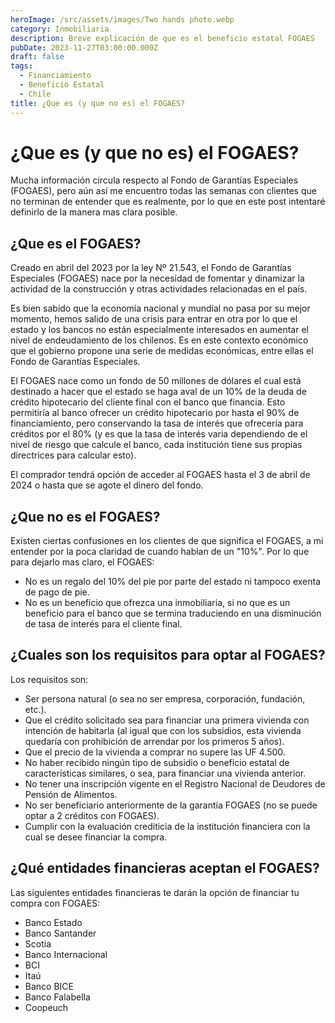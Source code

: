 ```yaml
---
heroImage: /src/assets/images/Two hands photo.webp
category: Inmobiliaria
description: Breve explicación de que es el beneficio estatal FOGAES
pubDate: 2023-11-27T03:00:00.000Z
draft: false
tags:
  - Financiamiento
  - Beneficio Estatal
  - Chile
title: ¿Que es (y que no es) el FOGAES?
---
```


# ¿Que es (y que no es) el FOGAES?

Mucha información circula respecto al Fondo de Garantías Especiales (FOGAES), pero aún así me encuentro todas las semanas con clientes que no terminan de entender que es realmente, por lo que en este post intentaré definirlo de la manera mas clara posible.

## ¿Que es el FOGAES?

Creado en abril del 2023 por la ley Nº 21.543, el Fondo de Garantías Especiales (FOGAES) nace por la necesidad de fomentar y dinamizar la actividad de la construcción y otras actividades relacionadas en el país.

Es bien sabido que la economía nacional y mundial no pasa por su mejor momento, hemos salido de una crisis para entrar en otra por lo que el estado y los bancos no están especialmente interesados en aumentar el nivel de endeudamiento de los chilenos. Es en este contexto económico que el gobierno propone una serie de medidas económicas, entre ellas el Fondo de Garantías Especiales.

El FOGAES nace como un fondo de 50 millones de dólares el cual está destinado a hacer que el estado se haga aval de un 10% de la deuda de crédito hipotecario del cliente final con el banco que financia. Esto permitiría al banco ofrecer un crédito hipotecario por hasta el 90% de financiamiento, pero conservando la tasa de interés que ofrecería para créditos por el 80% (y es que la tasa de interés varia dependiendo de el nivel de riesgo que calcule el banco, cada institución tiene sus propias directrices para calcular esto).

El comprador tendrá opción de acceder al FOGAES hasta el 3 de abril de 2024 o hasta que se agote el dinero del fondo.

## ¿Que no es el FOGAES?

Existen ciertas confusiones en los clientes de que significa el FOGAES, a mi entender por la poca claridad de cuando hablan de un "10%". Por lo que para dejarlo mas claro, el FOGAES:

- No es un regalo del 10% del pie por parte del estado ni tampoco exenta de pago de pie.
- No es un beneficio que ofrezca una inmobiliaria, si no que es un beneficio para el banco que se termina traduciendo en una disminución de tasa de interés para el cliente final.

## ¿Cuales son los requisitos para optar al FOGAES?

Los requisitos son:

- Ser persona natural (o sea no ser empresa, corporación, fundación, etc.).
- Que el crédito solicitado sea para financiar una primera vivienda con intención de habitarla (al igual que con los subsidios, esta vivienda quedaría con prohibición de arrendar por los primeros 5 años).
- Que el precio de la vivienda a comprar no supere las UF 4.500.
- No haber recibido ningún tipo de subsidio o beneficio estatal de características similares, o sea, para financiar una vivienda anterior.
- No tener una inscripción vigente en el Registro Nacional de Deudores de Pensión de Alimentos.
- No ser beneficiario anteriormente de la garantía FOGAES (no se puede optar a 2 créditos con FOGAES).
- Cumplir con la evaluación crediticia de la institución financiera con la cual se desee financiar la compra.

## ¿Qué entidades financieras aceptan el FOGAES?

Las siguientes entidades financieras te darán la opción de financiar tu compra con FOGAES:

- Banco Estado
- Banco Santander
- Scotia
- Banco Internacional
- BCI
- Itaú
- Banco BICE
- Banco Falabella
- Coopeuch
